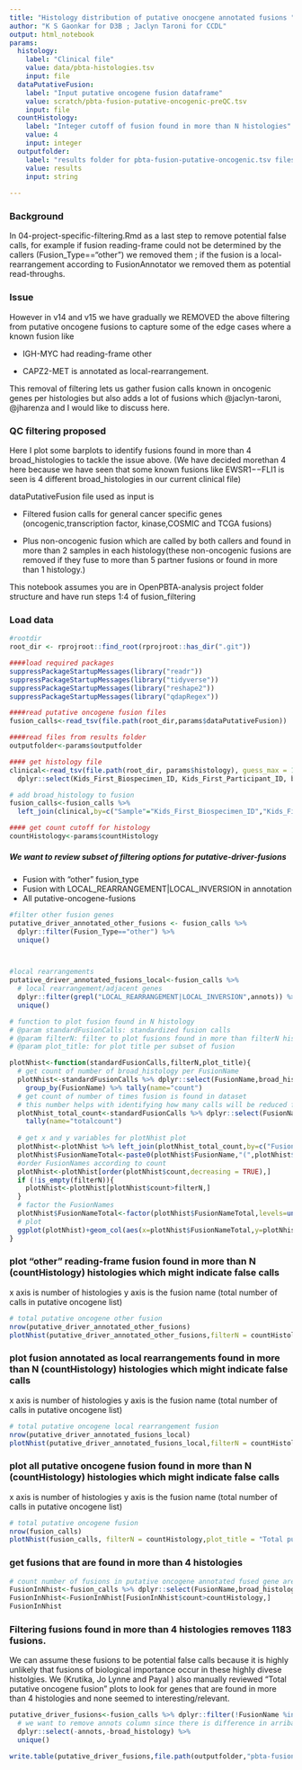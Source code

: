 ```yaml
---
title: "Histology distribution of putative onocgene annotated fusions "
author: "K S Gaonkar for D3B ; Jaclyn Taroni for CCDL"
output: html_notebook
params:
  histology:
    label: "Clinical file" 
    value: data/pbta-histologies.tsv
    input: file
  dataPutativeFusion:
    label: "Input putative oncogene fusion dataframe"
    value: scratch/pbta-fusion-putative-oncogenic-preQC.tsv
    input: file
  countHistology:
    label: "Integer cutoff of fusion found in more than N histologies"
    value: 4
    input: integer
  outputfolder:
    label: "results folder for pbta-fusion-putative-oncogenic.tsv files"
    value: results
    input: string       
     
---
```



### Background

In 04-project-specific-filtering.Rmd as a last step to remove potential false calls, for example if fusion reading-frame could not be determined by the callers (Fusion_Type=="other") we removed them ; if the fusion is a local-rearrangement according to FusionAnnotator we removed them as potential read-throughs.

### Issue 

However in v14 and v15 we have gradually we REMOVED the above filtering from putative oncogene fusions to capture some of the edge cases where a known fusion like

+ IGH-MYC had reading-frame other

+ CAPZ2-MET is annotated as local-rearrangement. 

This removal of filtering lets us gather fusion calls known in oncogenic genes per histologies but also adds a lot of fusions which @jaclyn-taroni, @jharenza and I would like to discuss here.

### QC filtering proposed

Here I plot some barplots to identify fusions found in more than 4 broad_histologies to tackle the issue above. (We have decided morethan 4 here because we have seen that some known fusions like EWSR1−−FLI1 is seen is 4 different broad_histologies in our current clinical file)


dataPutativeFusion file used as input is

+ Filtered fusion calls for general cancer specific genes (oncogenic,transcription factor, kinase,COSMIC and TCGA fusions)

+ Plus non-oncogenic fusion which are called by both callers and found in more than 2 samples in each histology(these non-oncogenic fusions are removed if they fuse to more than 5 partner fusions or found in more than 1 histology.)

This notebook assumes you are in OpenPBTA-analysis project folder structure and have run steps 1:4 of fusion_filtering

### Load data

```r
#rootdir
root_dir <- rprojroot::find_root(rprojroot::has_dir(".git"))

####load required packages
suppressPackageStartupMessages(library("readr"))
suppressPackageStartupMessages(library("tidyverse"))
suppressPackageStartupMessages(library("reshape2"))
suppressPackageStartupMessages(library("qdapRegex"))

####read putative oncogene fusion files
fusion_calls<-read_tsv(file.path(root_dir,params$dataPutativeFusion))

####read files from results folder
outputfolder<-params$outputfolder

#### get histology file
clinical<-read_tsv(file.path(root_dir, params$histology), guess_max = 10000) %>%
  dplyr::select(Kids_First_Biospecimen_ID, Kids_First_Participant_ID, broad_histology)

# add broad_histology to fusion
fusion_calls<-fusion_calls %>%
  left_join(clinical,by=c("Sample"="Kids_First_Biospecimen_ID","Kids_First_Participant_ID"))

#### get count cutoff for histology
countHistology<-params$countHistology
```

##### We want to review subset of filtering options for putative-driver-fusions 
+ Fusion with "other" fusion_type
+ Fusion with LOCAL_REARRANGEMENT|LOCAL_INVERSION in annotation 
+ All putative-oncogene-fusions

```r

#filter other fusion genes
putative_driver_annotated_other_fusions <- fusion_calls %>%
  dplyr::filter(Fusion_Type=="other") %>%
  unique()



#local rearrangements
putative_driver_annotated_fusions_local<-fusion_calls %>%
  # local rearrangement/adjacent genes
  dplyr::filter(grepl("LOCAL_REARRANGEMENT|LOCAL_INVERSION",annots)) %>%
  unique()
```


```r

# function to plot fusion found in N histology
# @param standardFusionCalls: standardized fusion calls
# @param filterN: filter to plot fusions found in more than filterN histologies
# @param plot_title: for plot title per subset of fusion

plotNhist<-function(standardFusionCalls,filterN,plot_title){
  # get count of number of broad_histology per FusionName
  plotNhist<-standardFusionCalls %>% dplyr::select(FusionName,broad_histology) %>% unique() %>%
    group_by(FusionName) %>% tally(name="count")
  # get count of number of times fusion is found in dataset 
  # this number helps with identifying how many calls will be reduced from final fusion set
  plotNhist_total_count<-standardFusionCalls %>% dplyr::select(FusionName) %>% group_by(FusionName) %>%
    tally(name="totalcount")
  
  # get x and y variables for plotNhist plot
  plotNhist<-plotNhist %>% left_join(plotNhist_total_count,by=c("FusionName"))
  plotNhist$FusionNameTotal<-paste0(plotNhist$FusionName,"(",plotNhist$totalcount,")")
  #order FusionNames according to count
  plotNhist<-plotNhist[order(plotNhist$count,decreasing = TRUE),]
  if (!is_empty(filterN)){
    plotNhist<-plotNhist[plotNhist$count>filterN,]
  }
  # factor the FusionNames
  plotNhist$FusionNameTotal<-factor(plotNhist$FusionNameTotal,levels=unique(plotNhist$FusionNameTotal),ordered = TRUE)
  # plot
  ggplot(plotNhist)+geom_col(aes(x=plotNhist$FusionNameTotal,y=plotNhist$count))+theme(axis.text.x = element_text(angle=90))+coord_flip()+ylab("count")+xlab("FusionName(Total)")+ggtitle(plot_title)
}

```


### plot "other" reading-frame fusion found in more than N (countHistology) histologies which might indicate false calls
x axis is number of histologies y axis is the fusion name (total number of calls in putative oncogene list)
```r

# total putative oncogene other fusion
nrow(putative_driver_annotated_other_fusions)
plotNhist(putative_driver_annotated_other_fusions,filterN = countHistology,plot_title ="Total putative oncogene other fusion" )

```


### plot fusion annotated as local rearrangements found in more than N (countHistology) histologies which might indicate false calls
x axis is number of histologies y axis is the fusion name (total number of calls in putative oncogene list)

```r

# total putative oncogene local rearrangement fusion
nrow(putative_driver_annotated_fusions_local)
plotNhist(putative_driver_annotated_fusions_local,filterN = countHistology,plot_title ="Total putative oncogene local rearrangement fusion" )

```


### plot all putative oncogene fusion found in more than N (countHistology) histologies which might indicate false calls
x axis is number of histologies y axis is the fusion name (total number of calls in putative oncogene list)

```r
# total putative oncogene fusion
nrow(fusion_calls)
plotNhist(fusion_calls, filterN = countHistology,plot_title = "Total putative oncogene fusion")
```

### get fusions that are found in more than 4 histologies

```r
# count number of fusions in putative oncogene annotated fused gene are in more than N (countHistology) histologies
FusionInNhist<-fusion_calls %>% dplyr::select(FusionName,broad_histology) %>% unique() %>% group_by(FusionName) %>% tally(name="count")
FusionInNhist<-FusionInNhist[FusionInNhist$count>countHistology,]
FusionInNhist
```

### Filtering fusions found in more than 4 histologies removes 1183 fusions.  

We can assume these fusions to be potential false calls because it is highly unlikely that fusions of biological importance occur in these highly divese histolgies. We (Krutika, Jo Lynne and Payal ) also manually reviewed "Total putative oncogene fusion" plots to look for genes that are found in more than 4 histologies and none seemed to interesting/relevant.

```r
putative_driver_fusions<-fusion_calls %>% dplyr::filter(!FusionName %in% FusionInNhist$FusionName) %>%
  # we want to remove annots column since there is difference in arriba annotation (uniquely has duplication/translocation/deletion values) and StarFusion annotation which will be counted twice since they are not unique
  dplyr::select(-annots,-broad_histology) %>% 
  unique() 

write.table(putative_driver_fusions,file.path(outputfolder,"pbta-fusion-putative-oncogenic.tsv"),sep="\t",quote=FALSE,row.names = FALSE)

```
